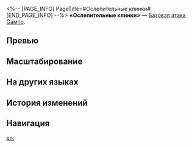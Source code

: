 <%-- [PAGE_INFO]
PageTitle=#Ослепительные клинки#
[END_PAGE_INFO] --%>
{{Навык Инфобокс
|Название         = Ослепительные клинки
|Изображение      = Навык Ослепительные клинки.png
|Персонаж         = Сампо
|Тип              = Базовая атака
|Тэг              = Одиночная атака
|УронСтойк        = 10
|ЭнергияГен       = 20
|Энергия          = 
|Длительность     = 
|Описание         = Наносит выбранному противнику ветряной урон, равный {{Цвет|Выделенный|50%—110%}} от силы атаки Сампо.
|Свойство1        = 
|Масштабирование1 = 
}}
'''«Ослепительные клинки»''' — [[Базовая атака]] [[Сампо]].

==Превью==
{{Превью
|Файл = Ослепительные клинки Превью
}}

==Масштабирование==
{{Масштабирование навыка|тип=Базовая атака
|50%;60%;70%;80%;90%;100%;110%;120%;130%;140%
}}

==На других языках==
{{На других языках
|en   = Dazzling Blades
|zhs  = 酷炫的刀花
|zht  = 酷炫的刀花
|ja   = {{Rubi|眩|まばゆ}}い{{Rubi|刃紋|はもん}}
|ko   = 화려한 도흔
|es   = Filos cegadores
|fr   = Lames éblouissantes
|ru   = Ослепительные клинки
|th   = Dazzling Blades
|vi   = Lưỡi Đao Lóe Sáng
|de   = Schwirrende Klingen
|id   = Dazzling Blades
|pt   = Lâminas Ofuscantes
}}

==История изменений==
{{История изменений|3.5}}

==Навигация==
{{Навык Навбокс|Сампо}}

[[en:]]